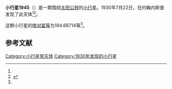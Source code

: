 {{Infobox planet
| bgcolour = #FFFFC0
| name = 1945 Wesselink
| symbol = 
| image = 
| caption = 
| discovery = yes
| discovery_ref = 
| discoverer = {{link-en|亨德里克·范·基特|Hendrik van Gent}}
| discovery_site = [[约翰内斯堡|约翰内斯堡]] 
| discovered = 1930年7月22日
| designations = yes
| mp_name = 
| named_after = 
| alt_names = 1930 OL/ 1934 NL / 1970 GA2 / 1974 HM3
| mp_category = [[主带小行星|主带小行星]]
| orbit_ref = <ref name="a">[http://ssd.jpl.nasa.gov/sbdb.cgi?sstr=1945 1945 Wesselink] {{Wayback|url=http://ssd.jpl.nasa.gov/sbdb.cgi?sstr=1945 |date=20201122060800 }}，小行星數據庫瀏覽器（JPL Small-Body Database Browser）－[[美国国家航空航天局|美国国家航空航天局]]喷气推进实验室</ref>
| epoch = 2456400.5 (2013年4月18日更新)
| aphelion = {{convert|3.0130038|AU|km|3|abbr=on|lk=out}}
| perihelion = {{convert|2.0980968|AU|km|3|abbr=on}}
| semimajor = {{convert|2.5555503|AU|km|3|abbr=on}}
| eccentricity = 0.1790039
| period = 1492.19328 [[日|日]]<br />4.09[[儒略年|儒略年]]
| avg_speed = 
| inclination = 4.21856
| asc_node = 142.68901
| mean_anomaly = 
| arg_peri = 194.68714
| satellites = 
| physical_characteristics = yes
| dimensions = 
| mass = 
| density = 
| surface_grav = 
| escape_velocity = 
| sidereal_day = 
| axial_tilt = 
| pole_ecliptic_lat = 
| pole_ecliptic_lon = 
| albedo = 
| temperatures= 
| temp_name1 = 
| mean_temp_1 = 
| max_temp_1 = 
| temp_name2 = 
| max_temp_2 = 
| spectral_type = 
| abs_magnitude = 194.68714
}}

'''小行星1945'''（{{lang-en|1945 Wesselink}}）是一颗围绕[[太阳|太阳]][[公转|公转]]的[[小行星|小行星]]。1930年7月22日，{{link-en|亨德里克·范·基特|Hendrik van Gent}}在约翰内斯堡发现了此天体<ref name="a" /><ref>{{cite news|title=小行星列表|url=http://cfa-www.harvard.edu/iau/lists/NumberedMPs.txt|accessdate=2013-07-08|newspaper=哈佛大学|archive-date=2008-05-17|archive-url=https://web.archive.org/web/20080517010638/http://cfa-www.harvard.edu/iau/lists/NumberedMPs.txt|dead-url=no}}</ref>。

这颗小行星的[[绝对星等|绝对星等]]为194.68714等<ref name="a" />。

==参考文献==
{{reflist}}
{{Minor Planet Number|[[小行星1944|小行星1944]]|[[小行星1946|小行星1946]]}}

{{小天体}}

[[Category:小行星带天体|Category:小行星带天体]]
[[Category:1930年发现的小行星|Category:1930年发现的小行星]]

{{asteroid-stub}}